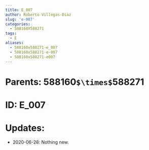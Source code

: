 ```yaml
---
title: E_007
author: Roberto Villegas-Diaz
slug: 'e-007'
categories:
  - 588160X588271
tags:
  - E
aliases:
  - 588160x588271-e_007
  - 588160x588271-e-007
  - 588160x588271-e007
---
```


# **Parents**: 588160`$\times$`588271
# **ID**: E_007
# **Updates**: 
 - 2020-06-28: Nothing new.
